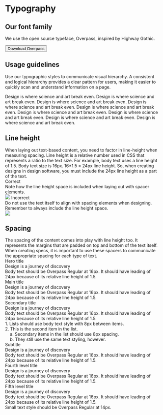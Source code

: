 
# Typography

## Our font family
We use the open source typeface, Overpass, inspired by Highway Gothic.

<Button variant="primary" component="a" href="https://fonts.google.com/specimen/Overpass" target="_blank">Download Overpass</Button>

## Usage guidelines
Use our typographic styles to communicate visual hierarchy. A consistent and logical hierarchy provides a clear pattern for users, making it easier to quickly scan and understand information on a page.

<TypographyGrid title="Hero title*" note="*Not to be used in content block (Landing pages, login, etc.)" fontWeight="400" fontSize="36" lineHeight="1.3">Design is where science and art break even.</TypographyGrid>
<TypographyGrid title="Main title" fontWeight="400" fontSize="28" lineHeight="1.3">Design is where science and art break even.</TypographyGrid>
<TypographyGrid title="Secondary title" fontWeight="400" fontSize="24" lineHeight="1.3">Design is where science and art break even.</TypographyGrid>
<TypographyGrid title="Subtitle" fontWeight="400" fontSize="21" lineHeight="1.5">Design is where science and art break even.</TypographyGrid>
<TypographyGrid title="Fourth level title" fontWeight="500" fontSize="18" lineHeight="1.5">Design is where science and art break even.</TypographyGrid>
<TypographyGrid title="Fifth level title" fontWeight="500" fontSize="16" lineHeight="1.5">Design is where science and art break even.</TypographyGrid>
<TypographyGrid title="Body" fontWeight="400" fontSize="16" lineHeight="1.5">Design is where science and art break even.</TypographyGrid>
<TypographyGrid title="Small text" fontWeight="400" fontSize="14" lineHeight="1.3">Design is where science and art break even.</TypographyGrid>
<TypographyGrid title="Tiny text*" note="*Not to be used in content block (Only used with data visualizations when 14px is not small enough.)" fontWeight="400" fontSize="12" lineHeight="1.3">Design is where science and art break even.</TypographyGrid>

## Line height
<div style={{marginBottom: '32px'}}>When laying out text-based content, you need to factor in line-height when measuring spacing. Line height is a relative number used in CSS that represents a ratio to the text size. For example, body text uses a line height of 1.5. Body text size is 16px. 16*1.5 = 24px line height. So, when creating designs in design software, you must include the 24px line height as a part of the text.</div>

<Grid>
  <GridItem span={5}>
    <LineHeightTitle>
      <CheckCircleIcon color="#52A549" /> 
      <span style={{color: '#52A549', marginLeft: '8px'}}>Correct</span>
    </LineHeightTitle>
    <div>Note how the line height space is included when laying out with spacer elements.</div>
    <img style={{maxHeight: '170px', padding: '16px'}} src={correct} />
  </GridItem>
  <GridItem span={2}></GridItem>
  <GridItem span={5}>
    <LineHeightTitle>
      <TimesCircleIcon color="#CC0000" /> 
      <span style={{color: '#CC0000', marginLeft: '8px'}}>Incorrect</span>
    </LineHeightTitle>
    <div>Do not use the text itself to align with spacing elements when designing. Remember to always include the line height space.</div>
    <img style={{maxHeight: '125px', padding: '16px'}} src={incorrect} />
  </GridItem>
</Grid>

## Spacing
<div style={{marginBottom: '32px'}}>The spacing of the content comes into play with line height too. It represents the margins that are padded on top and bottom of the text itself. When creating specs, it is important to use these spacers to communicate the appropriate spacing for each type of text.</div>

<div style={{display: 'flex', marginBottom: '32px'}}>
  <Spacer size="8" color="8" description="8px" />
  <Spacer size="16" color="16" description="16px" />
  <Spacer size="24" color="24" description="24px" />
  <Spacer size="24" description="Line Height" showBorder />
</div>

<Grid>
  <GridItem span={12}>
    <div style={{borderColor: '#3E9DD0', borderWidth: '1px', borderStyle: 'solid'}}>
      <div style={{color: '#004368', fontSize: '14px'}}>Hero title</div>  
    </div>
    <Spacer size="8" color="8"/>
    <div style={{borderColor: '#3E9DD0', borderWidth: '1px', borderStyle: 'solid'}}>
      <SpacingContentItem fontWeight="400" fontSize="36" lineHeight="1.3">Design is a journey of discovery</SpacingContentItem>
    </div>
    <Spacer size="16" color="16" />
    <div style={{borderColor: '#3E9DD0', borderWidth: '1px', borderStyle: 'solid'}}>
      <SpacingContentItem fontWeight="400" fontSize="16" lineHeight="1.5">Body text should be Overpass Regular at 16px. It should have leading of 24px because of its relative line height of 1.5.</SpacingContentItem>
    </div>
    <Spacer size="24" color="24" />
    <div style={{borderColor: '#3E9DD0', borderWidth: '1px', borderStyle: 'solid'}}>
      <div style={{color: '#004368', fontSize: '14px'}}>Main title</div>
    </div>
    <Spacer size="8" color="8"/>
    <div style={{borderColor: '#3E9DD0', borderWidth: '1px', borderStyle: 'solid'}}>
      <SpacingContentItem fontWeight="400" fontSize="28" lineHeight="1.3">Design is a journey of discovery</SpacingContentItem>
    </div>
    <Spacer size="16" color="16" />
    <div style={{borderColor: '#3E9DD0', borderWidth: '1px', borderStyle: 'solid'}}>
      <SpacingContentItem fontWeight="400" fontSize="16" lineHeight="1.5">Body text should be Overpass Regular at 16px. It should have leading of 24px because of its relative line height of 1.5.</SpacingContentItem>
    </div>
    <Spacer size="24" color="24" />
    <div style={{borderColor: '#3E9DD0', borderWidth: '1px', borderStyle: 'solid'}}>
      <div style={{color: '#004368', fontSize: '14px'}}>Secondary title</div>
    </div>
    <Spacer size="8" color="8"/>
    <div style={{borderColor: '#3E9DD0', borderWidth: '1px', borderStyle: 'solid'}}>
      <SpacingContentItem fontWeight="400" fontSize="24" lineHeight="1.3">Design is a journey of discovery</SpacingContentItem>
    </div>
    <Spacer size="16" color="16" />
    <div style={{borderColor: '#3E9DD0', borderWidth: '1px', borderStyle: 'solid'}}>
      <SpacingContentItem fontWeight="400" fontSize="16" lineHeight="1.5">Body text should be Overpass Regular at 16px. It should have leading of 24px because of its relative line height of 1.5.</SpacingContentItem>
    </div>
    <Spacer size="16" color="16" />
    <div style={{borderColor: '#3E9DD0', borderWidth: '1px', borderStyle: 'solid'}}>
      <SpacingContentItem fontWeight="400" fontSize="16" lineHeight="1.5">1. Lists should use body text style with 8px between items.</SpacingContentItem>
    </div>
    <Spacer size="8" color="8" />
    <div style={{borderColor: '#3E9DD0', borderWidth: '1px', borderStyle: 'solid'}}>
      <SpacingContentItem fontWeight="400" fontSize="16" lineHeight="1.5">2. This is the second item in the list.</SpacingContentItem>
    </div>
    <Spacer size="8" color="8" />
    <div style={{borderColor: '#3E9DD0', borderWidth: '1px', borderStyle: 'solid'}}>
      <SpacingContentItem fontWeight="400" fontSize="16" lineHeight="1.5">&nbsp;&nbsp;&nbsp;&nbsp;a. Secondary items in the list should use 8px spacing.</SpacingContentItem>
    </div>
    <Spacer size="8" color="8" />
    <div style={{borderColor: '#3E9DD0', borderWidth: '1px', borderStyle: 'solid'}}>
      <SpacingContentItem fontWeight="400" fontSize="16" lineHeight="1.5">&nbsp;&nbsp;&nbsp;&nbsp;b. They still use the same text styling, however.</SpacingContentItem>
    </div>
    <Spacer size="24" color="24" />
    <div style={{borderColor: '#3E9DD0', borderWidth: '1px', borderStyle: 'solid'}}>
      <div style={{color: '#004368', fontSize: '14px'}}>Subtitle</div>
    </div>
    <Spacer size="8" color="8" />
    <div style={{borderColor: '#3E9DD0', borderWidth: '1px', borderStyle: 'solid'}}>
      <SpacingContentItem fontWeight="400" fontSize="21" lineHeight="1.5">Design is a journey of discovery</SpacingContentItem>
    </div>
    <Spacer size="16" color="16" />
    <div style={{borderColor: '#3E9DD0', borderWidth: '1px', borderStyle: 'solid'}}>
      <SpacingContentItem fontWeight="400" fontSize="16" lineHeight="1.5">Body text should be Overpass Regular at 16px. It should have leading of 24px because of its relative line height of 1.5.</SpacingContentItem>
    </div>
    <Spacer size="24" color="24" />
    <div style={{borderColor: '#3E9DD0', borderWidth: '1px', borderStyle: 'solid'}}>
      <div style={{color: '#004368', fontSize: '14px'}}>Fourth level title</div>
    </div>
    <Spacer size="8" color="8" />
    <div style={{borderColor: '#3E9DD0', borderWidth: '1px', borderStyle: 'solid'}}>
      <SpacingContentItem fontWeight="400" fontSize="18" lineHeight="1.5">Design is a journey of discovery</SpacingContentItem>
    </div>
    <Spacer size="16" color="16" />
    <div style={{borderColor: '#3E9DD0', borderWidth: '1px', borderStyle: 'solid'}}>
      <SpacingContentItem fontWeight="400" fontSize="16" lineHeight="1.5">Body text should be Overpass Regular at 16px. It should have leading of 24px because of its relative line height of 1.5.</SpacingContentItem>
    </div>
    <Spacer size="24" color="24" />
    <div style={{borderColor: '#3E9DD0', borderWidth: '1px', borderStyle: 'solid'}}>
      <div style={{color: '#004368', fontSize: '14px'}}>Fifth level title</div>
    </div>
    <Spacer size="8" color="8" />
    <div style={{borderColor: '#3E9DD0', borderWidth: '1px', borderStyle: 'solid'}}>
      <SpacingContentItem fontWeight="400" fontSize="16" lineHeight="1.5">Design is a journey of discovery</SpacingContentItem>
    </div>
    <Spacer size="16" color="16" />
    <div style={{borderColor: '#3E9DD0', borderWidth: '1px', borderStyle: 'solid'}}>
      <SpacingContentItem fontWeight="400" fontSize="16" lineHeight="1.5">Body text should be Overpass Regular at 16px. It should have leading of 24px because of its relative line height of 1.5.</SpacingContentItem>
    </div>
    <Spacer size="24" color="24" />
    <div style={{borderColor: '#3E9DD0', borderWidth: '1px', borderStyle: 'solid'}}>
      <SpacingContentItem fontWeight="400" fontSize="14" lineHeight="1.3">Small text style should be Overpass Regular at 14px.</SpacingContentItem>
    </div>
  </GridItem>
</Grid>
